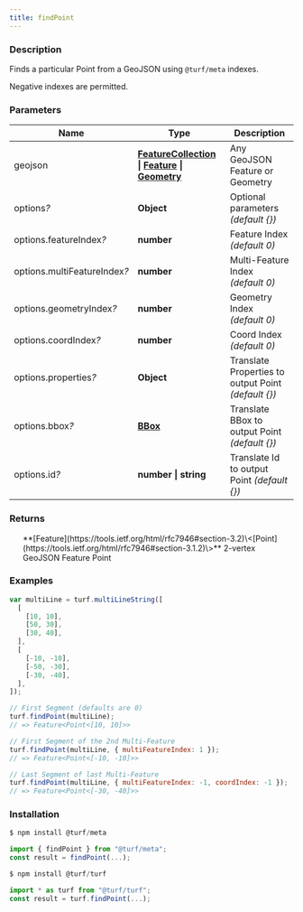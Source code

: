 ```yaml
---
title: findPoint
---
```



### Description

Finds a particular Point from a GeoJSON using `@turf/meta` indexes.

Negative indexes are permitted.

### Parameters

| Name                              | Type                                                                                                                                                                                                  | Description                                           |
| --------------------------------- | ----------------------------------------------------------------------------------------------------------------------------------------------------------------------------------------------------- | ----------------------------------------------------- |
| geojson                           | **[FeatureCollection](https://tools.ietf.org/html/rfc7946#section-3.3) \| [Feature](https://tools.ietf.org/html/rfc7946#section-3.2) \| [Geometry](https://tools.ietf.org/html/rfc7946#section-3.1)** | Any GeoJSON Feature or Geometry                       |
| options<i>?</i>                   | **Object**                                                                                                                                                                                            | Optional parameters _(default \{\})_                  |
| options.featureIndex<i>?</i>      | **number**                                                                                                                                                                                            | Feature Index _(default 0)_                           |
| options.multiFeatureIndex<i>?</i> | **number**                                                                                                                                                                                            | Multi-Feature Index _(default 0)_                     |
| options.geometryIndex<i>?</i>     | **number**                                                                                                                                                                                            | Geometry Index _(default 0)_                          |
| options.coordIndex<i>?</i>        | **number**                                                                                                                                                                                            | Coord Index _(default 0)_                             |
| options.properties<i>?</i>        | **Object**                                                                                                                                                                                            | Translate Properties to output Point _(default \{\})_ |
| options.bbox<i>?</i>              | **[BBox](https://tools.ietf.org/html/rfc7946#section-5)**                                                                                                                                             | Translate BBox to output Point _(default \{\})_       |
| options.id<i>?</i>                | **number \| string**                                                                                                                                                                                  | Translate Id to output Point _(default \{\})_         |

### Returns

<ul>
  **[Feature](https://tools.ietf.org/html/rfc7946#section-3.2)\<[Point](https://tools.ietf.org/html/rfc7946#section-3.1.2)\>** 2-vertex GeoJSON Feature Point

</ul>

### Examples

```javascript
var multiLine = turf.multiLineString([
  [
    [10, 10],
    [50, 30],
    [30, 40],
  ],
  [
    [-10, -10],
    [-50, -30],
    [-30, -40],
  ],
]);

// First Segment (defaults are 0)
turf.findPoint(multiLine);
// => Feature<Point<[10, 10]>>

// First Segment of the 2nd Multi-Feature
turf.findPoint(multiLine, { multiFeatureIndex: 1 });
// => Feature<Point<[-10, -10]>>

// Last Segment of last Multi-Feature
turf.findPoint(multiLine, { multiFeatureIndex: -1, coordIndex: -1 });
// => Feature<Point<[-30, -40]>>
```

### Installation

```javascript
$ npm install @turf/meta

import { findPoint } from "@turf/meta";
const result = findPoint(...);
```

```javascript
$ npm install @turf/turf

import * as turf from "@turf/turf";
const result = turf.findPoint(...);
```
